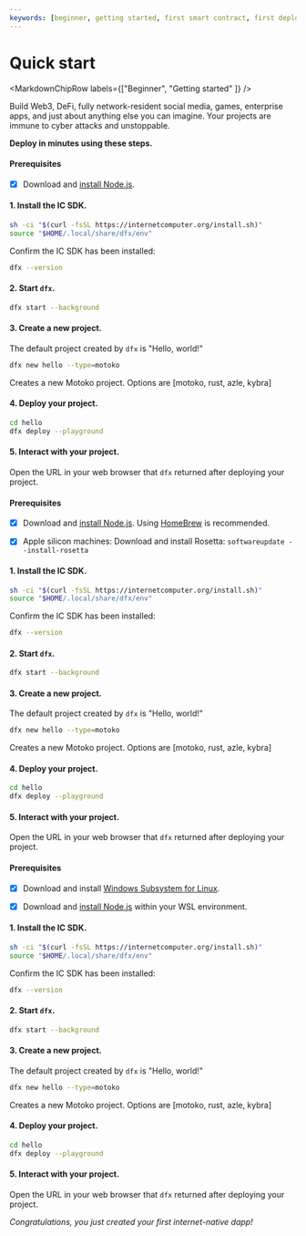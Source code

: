 ```yaml
---
keywords: [beginner, getting started, first smart contract, first deployment, deploy a smart contract, quickstart, quick start]
---
```



# Quick start

<MarkdownChipRow labels={["Beginner", "Getting started" ]} />

Build Web3, DeFi, fully network-resident social media, games, enterprise apps, and just about anything else you can imagine. Your projects are immune to cyber attacks and unstoppable.

**Deploy in minutes using these steps.**

<AdornedTabs>
<TabItem value="linux" label="Linux" default={true}>

#### Prerequisites

- [x] Download and [install Node.js](https://nodejs.org/en/download/package-manager).

#### 1. Install the IC SDK.

```bash
sh -ci "$(curl -fsSL https://internetcomputer.org/install.sh)"
source "$HOME/.local/share/dfx/env"
```

Confirm the IC SDK has been installed:

```bash
dfx --version
```

#### 2. Start `dfx`.

```bash
dfx start --background
```

#### 3. Create a new project.

The default project created by `dfx` is "Hello, world!"


```bash
dfx new hello --type=motoko 
```

Creates a new Motoko project. Options are [motoko, rust, azle, kybra]

#### 4. Deploy your project.

```bash
cd hello
dfx deploy --playground
```

#### 5. Interact with your project.

Open the URL in your web browser that `dfx` returned after deploying your project.

</TabItem>
<TabItem value="macOS" label="macOS">

#### Prerequisites

- [x] Download and [install Node.js](https://nodejs.org/en/download/package-manager). Using [HomeBrew](https://brew.sh/) is recommended.

- [x] Apple silicon machines: Download and install Rosetta: `softwareupdate --install-rosetta`

#### 1. Install the IC SDK.

```bash
sh -ci "$(curl -fsSL https://internetcomputer.org/install.sh)"
source "$HOME/.local/share/dfx/env"
```

Confirm the IC SDK has been installed:

```bash
dfx --version
```

#### 2. Start `dfx`.

```bash
dfx start --background
```

#### 3. Create a new project.

The default project created by `dfx` is "Hello, world!"

```bash
dfx new hello --type=motoko
```

Creates a new Motoko project. Options are [motoko, rust, azle, kybra]

#### 4. Deploy your project.

```bash
cd hello
dfx deploy --playground
```

#### 5. Interact with your project.

Open the URL in your web browser that `dfx` returned after deploying your project.

</TabItem>

<TabItem value="windows" label="Windows">

#### Prerequisites

- [x] Download and install [Windows Subsystem for Linux](https://docs.microsoft.com/en-us/windows/wsl/install).

- [x] Download and [install Node.js](https://nodejs.org/en/download/package-manager) within your WSL environment.

#### 1. Install the IC SDK.

```bash
sh -ci "$(curl -fsSL https://internetcomputer.org/install.sh)"
source "$HOME/.local/share/dfx/env"
```

Confirm the IC SDK has been installed:

```bash
dfx --version
```

#### 2. Start `dfx`.

```bash
dfx start --background
```

#### 3. Create a new project.

The default project created by `dfx` is "Hello, world!"

```bash
dfx new hello --type=motoko
```

Creates a new Motoko project. Options are [motoko, rust, azle, kybra]

#### 4. Deploy your project.

```bash
cd hello
dfx deploy --playground
```

#### 5. Interact with your project.

Open the URL in your web browser that `dfx` returned after deploying your project.

</TabItem>

</AdornedTabs>


*Congratulations, you just created your first internet-native dapp!*

